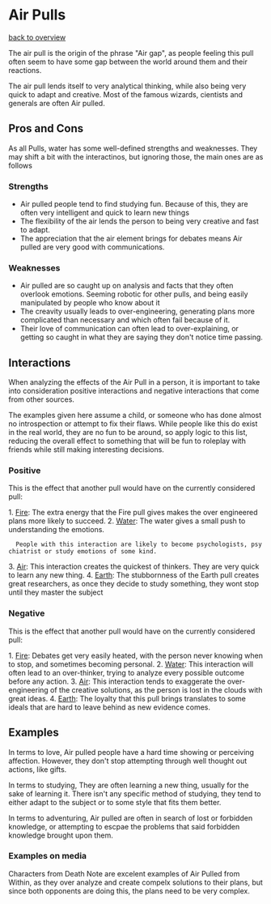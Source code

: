 = Air Pulls =
[[overview.wiki|back to overview]]

The air pull is the origin of the phrase "Air gap", as people feeling this pull often seem to have some gap between the world around them and their reactions.

The air pull lends itself to very analytical thinking, while also being very quick to adapt and creative. Most of the famous wizards, cientists and generals are often Air pulled.

== Pros and Cons ==

As all Pulls, water has some well-defined strengths and weaknesses. They may shift a bit with the interactinos, but ignoring those, the main ones are as follows

=== Strengths ===

* Air pulled people tend to find studying fun. Because of this, they are often very intelligent and quick to learn new things
* The flexibility of the air lends the person to being very creative and fast to adapt.
* The appreciation that the air element brings for debates means Air pulled are very good with communications.

=== Weaknesses ===

* Air pulled are so caught up on analysis and facts that they often overlook emotions. Seeming robotic for other pulls, and being easily manipulated by people who know about it
* The creavity usually leads to over-engineering, generating plans more complicated than necessary and which often fail because of it.
* Their love of communication can often lead to over-explaining, or getting so caught in what they are saying they don't notice time passing.

== Interactions ==

When analyzing the effects of the Air Pull in a person, it is important to take into consideration positive interactions and negative interactions that come from other sources.

The examples given here assume a child, or someone who has done almost no introspection or attempt to fix their flaws. While people like this do exist in the real world, they are no fun to be around, so apply logic to this list, reducing the overall effect to something that will be fun to roleplay with friends while still making interesting decisions.

=== Positive ===

This is the effect that another pull would have on the currently considered pull:

1. [[fire.wiki|Fire]]: The extra energy that the Fire pull gives makes the over engineered plans more likely to succeed.
2. [[water.wiki|Water]]: The water gives a small push to understanding the emotions. 
   People with this interaction are likely to become psychologists, psychiatrist or study emotions of some kind.
3. [[air.wiki|Air]]: This interaction creates the quickest of thinkers. They are very quick to learn any new thing.
4. [[earth.wiki|Earth]]: The stubbornness of the Earth pull creates great researchers, as once they decide to study something, they wont stop until they master the subject

=== Negative ===

This is the effect that another pull would have on the currently considered pull:

1. [[fire.wiki|Fire]]: Debates get very easily heated, with the person never knowing when to stop, and sometimes becoming personal.
2. [[water.wiki|Water]]: This interaction will often lead to an over-thinker, trying to analyze every possible outcome before any action.
3. [[air.wiki|Air]]: This interaction tends to exaggerate the over-engineering of the creative solutions, as the person is lost in the clouds with great ideas.
4. [[earth.wiki|Earth]]: The loyalty that this pull brings translates to some ideals that are hard to leave behind as new evidence comes. 

== Examples ==

In terms to love, Air pulled people have a hard time showing or perceiving affection. However, they don't stop attempting through well thought out actions, like gifts. 

In terms to studying, They are often learning a new thing, usually for the sake of learning it. There isn't any specific method of studying, they tend to either adapt to the subject or to some style that fits them better.

In terms to adventuring, Air pulled are often in search of lost or forbidden knowledge, or attempting to escpae the problems that said forbidden knowledge brought upon them. 

=== Examples on media ===

Characters from Death Note are excelent examples of Air Pulled from Within, as they over analyze and create compelx solutions to their plans, but since both opponents are doing this, the plans need to be very complex.
